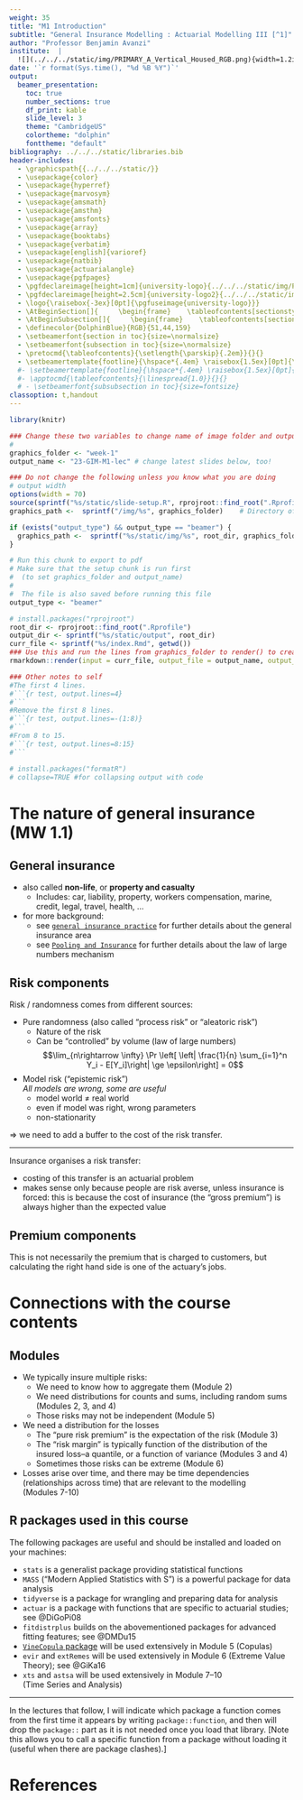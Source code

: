 ```yaml
---
weight: 35
title: "M1 Introduction"
subtitle: "General Insurance Modelling : Actuarial Modelling III [^1]"
author: "Professor Benjamin Avanzi"
institute:  |
  ![](../../../static/img/PRIMARY_A_Vertical_Housed_RGB.png){width=1.2in}  
date: '`r format(Sys.time(), "%d %B %Y")`'
output:
  beamer_presentation:
    toc: true
    number_sections: true
    df_print: kable
    slide_level: 3
    theme: "CambridgeUS"  
    colortheme: "dolphin"  
    fonttheme: "default"
bibliography: ../../../static/libraries.bib
header-includes:
  - \graphicspath{{../../../static/}}
  - \usepackage{color}
  - \usepackage{hyperref}
  - \usepackage{marvosym}
  - \usepackage{amsmath}
  - \usepackage{amsthm}
  - \usepackage{amsfonts}
  - \usepackage{array}
  - \usepackage{booktabs}
  - \usepackage{verbatim}
  - \usepackage[english]{varioref}
  - \usepackage{natbib}
  - \usepackage{actuarialangle}
  - \usepackage{pgfpages}   
  - \pgfdeclareimage[height=1cm]{university-logo}{../../../static/img/PRIMARY_A_Vertical_Housed_RGB.png}
  - \pgfdeclareimage[height=2.5cm]{university-logo2}{../../../static/img/PRIMARY_A_Vertical_Housed_RGB.png}
  - \logo{\raisebox{-3ex}[0pt]{\pgfuseimage{university-logo}}}
  - \AtBeginSection[]{     \begin{frame}    \tableofcontents[sectionstyle=show/shaded,subsectionstyle=hide/hide/hide]     \end{frame}  \addtocounter{framenumber}{-1}}
  - \AtBeginSubsection[]{     \begin{frame}    \tableofcontents[sectionstyle=show/hide,subsectionstyle=show/shaded/hide]      \end{frame}  \addtocounter{framenumber}{-1}} # to remove this you need to also change "slide_level" to 2
  - \definecolor{DolphinBlue}{RGB}{51,44,159}
  - \setbeamerfont{section in toc}{size=\normalsize}
  - \setbeamerfont{subsection in toc}{size=\normalsize}
  - \pretocmd{\tableofcontents}{\setlength{\parskip}{.2em}}{}{}
  - \setbeamertemplate{footline}{\hspace*{.4em} \raisebox{1.5ex}[0pt]{\textcolor{DolphinBlue}{\insertframenumber/\inserttotalframenumber}}}
  #- \setbeamertemplate{footline}{\hspace*{.4em} \raisebox{1.5ex}[0pt]{\textcolor{DolphinBlue}{\insertframenumber}}}
  #- \apptocmd{\tableofcontents}{\linespread{1.0}}{}{}
  # - \setbeamerfont{subsubsection in toc}{size=fontsize}
classoption: t,handout
---
```



```r
library(knitr)

### Change these two variables to change name of image folder and output file
#
graphics_folder <- "week-1"
output_name <- "23-GIM-M1-lec" # change latest slides below, too!

### Do not change the following unless you know what you are doing
# output width
options(width = 70)
source(sprintf("%s/static/slide-setup.R", rprojroot::find_root(".Rprofile")))
graphics_path <-  sprintf("/img/%s", graphics_folder)    # Directory of where files are kept for this page

if (exists("output_type") && output_type == "beamer") {
  graphics_path <-  sprintf("%s/static/img/%s", root_dir, graphics_folder)    # Directory of where files are kept for this page
}
```

```r
# Run this chunk to export to pdf
# Make sure that the setup chunk is run first
#  (to set graphics_folder and output_name)
#
#  The file is also saved before running this file
output_type <- "beamer"

# install.packages("rprojroot")
root_dir <- rprojroot::find_root(".Rprofile")                               # Directory of Project
output_dir <- sprintf("%s/static/output", root_dir)                         # Directory of output pdfs
curr_file <- sprintf("%s/index.Rmd", getwd())
### Use this and run the lines from graphics_folder to render() to create pdf
rmarkdown::render(input = curr_file, output_file = output_name, output_dir = output_dir)

### Other notes to self
#The first 4 lines.
#```{r test, output.lines=4}
#```
#Remove the first 8 lines.
#```{r test, output.lines=-(1:8)}
#```
#From 8 to 15.
#```{r test, output.lines=8:15}
#```

# install.packages("formatR")
# collapse=TRUE #for collapsing output with code
```

[^1]: References: Chapter 1 of @Wut20 | $\; \rightarrow$ [\textcolor{blue}{\underline{latest slides}}](https://gim-am3.netlify.app/output/23-GIM-M1-lec.pdf) 


#  The nature of general insurance (MW 1.1)

## General insurance

- also called **non-life**, or **property and casualty**
  - Includes: car, liability, property, workers compensation, marine, credit, legal, travel, health, ...
- for more background:
  - see [``general insurance practice``](https://actl10001.netlify.app/docs/actuarial-practice/general-insurance/) for further details about the general insurance area
  - see [``Pooling and Insurance``](https://actl10001.netlify.app/docs/actuarial-techniques/pooling-and-insurance/) for further details about the law of large numbers mechanism

## Risk components


Risk / randomness comes from different sources:

- Pure randomness (also called "process risk" or "aleatoric risk")
  - Nature of the risk
  - Can be "controlled" by volume (law of large numbers)
  $$\lim_{n\rightarrow \infty} \Pr \left[ \left| \frac{1}{n} \sum_{i=1}^n Y_i - E[Y_i]\right| \ge \epsilon\right] = 0$$

- Model risk ("epistemic risk")  
*All models are wrong, some are useful*
  - model world $\neq$ real world
  - even if model was right, wrong parameters
  - non-stationarity

$\Longrightarrow$ we need to add a buffer to the cost of the risk transfer.

---

Insurance organises a risk transfer:

- costing of this transfer is an actuarial problem
- makes sense only because people are risk averse, unless insurance is forced: this is because the cost of insurance (the "gross premium") is always higher than the expected value


## Premium components

\begin{eqnarray*}
\text{gross premium} &=& \text{pure risk premium} \\
&& + \text{risk margin} \\
&& + \text{profit margin} \\
&& - \text{financial gains on investments} \\
&& + \text{underwriting expenses} \\
&& + \text{loss adjustment expenses (LAE)} \\
&& (+ \text{taxes})
\end{eqnarray*}

This is not necessarily the premium that is charged to customers, but calculating the right hand side is one of the actuary's jobs.

# Connections with the course contents

## Modules

- We typically insure multiple risks:
  - We need to know how to aggregate them (Module 2)
  - We need distributions for counts and sums, including random sums (Modules 2, 3, and 4)
  - Those risks may not be independent (Module 5)
- We need a distribution for the losses
  - The "pure risk premium" is the expectation of the risk (Module 3)
  - The "risk margin" is typically function of the distribution of the insured loss--a quantile, or a function of variance (Modules 3 and 4)
  - Sometimes those risks can be extreme (Module 6)
- Losses arise over time, and there may be time dependencies (relationships across time) that are relevant to the modelling  
(Modules 7-10)


## R packages used in this course

The following packages are useful and should be installed and loaded on your machines: 

- `stats` is a generalist package providing statistical functions
- `MASS` ("Modern Applied Statistics with S") is a powerful package for data analysis
- `tidyverse` is a package for wrangling and preparing data for analysis
- `actuar` is a package with functions that are specific to actuarial studies;
see @DiGoPi08
- `fitdistrplus` builds on the abovementioned packages for advanced fitting features;
see @DMDu15
- [`VineCopula` package](https://cran.r-project.org/web/packages/VineCopula/readme/README.html#bivariate-copula-modeling-the-bicop-family) will be used extensively in Module 5 (Copulas) 
- `evir` and `extRemes` will be used extensively in Module 6 (Extreme Value Theory);
see @GiKa16
- `xts` and `astsa` will be used extensively in Module 7--10  
(Time Series and Analysis)

---

In the lectures that follow, I will indicate which package a function comes from the first time it appears by writing `package::function`, and then will drop the `package::` part as it is not needed once you load that library.
[Note this allows you to call a specific function from a package without loading it (useful when there are package clashes).]  


# References

